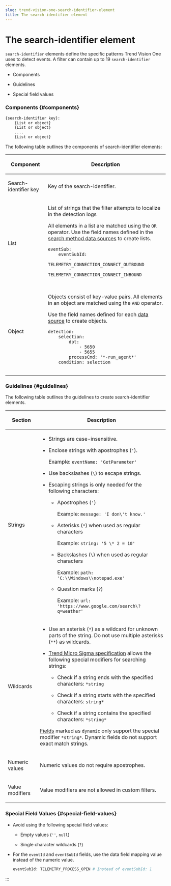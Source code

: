 ```yaml
---
slug: trend-vision-one-search-identifier-element
title: The search-identifier element
---
```

# The search-identifier element

`search-identifier` elements define the specific patterns Trend Vision One uses to detect events. A filter can contain up to 19 `search-identifier` elements.

- Components

- Guidelines

- Special field values

### Components {#components}

```bash
{search-identifier key}:
    {List or object}
    {List or object}
    ....
    {List or object}
```

The following table outlines the components of search-identifier elements:

<table>
<colgroup>
<col style="width: 25%" />
<col style="width: 75%" />
</colgroup>
<thead>
<tr>
<th><p>Component</p></th>
<th><p>Description</p></th>
</tr>
</thead>
<tbody>
<tr>
<td><p>Search-identifier key</p></td>
<td><p>Key of the search-identifier.</p></td>
</tr>
<tr>
<td><p>List</p></td>
<td><p>List of strings that the filter attempts to localize in the detection logs</p>
<p>All elements in a list are matched using the <code>OR</code> operator. Use the field names defined in the <a href="trend-vision-one-search-method-data-sources">search method data sources</a> to create lists.</p>
<pre class="codeblock"><code>eventSub:
    eventSubId:
        - TELEMETRY_CONNECTION_CONNECT_OUTBOUND
        - TELEMETRY_CONNECTION_CONNECT_INBOUND
       </code></pre></td>
</tr>
<tr>
<td>Object</td>
<td><p>Objects consist of key-value pairs. All elements in an object are matched using the <code>AND</code> operator.</p>
<p>Use the field names defined for each <a href="trend-vision-one-search-method-data-sources">data source</a> to create objects.</p>
<pre class="codeblock"><code>detection:
    selection:
        dpt:
            - 5650
            - 5655
        processCmd: &#39;*-run_agent*&#39;
    condition: selection
       </code></pre></td>
</tr>
</tbody>
</table>

### Guidelines {#guidelines}

The following table outlines the guidelines to create search-identifier elements.

<table>
<colgroup>
<col style="width: 20%" />
<col style="width: 80%" />
</colgroup>
<thead>
<tr>
<th><p>Section</p></th>
<th><p>Description</p></th>
</tr>
</thead>
<tbody>
<tr>
<td><p>Strings</p></td>
<td><ul>
<li><p>Strings are case-insensitive.</p></li>
<li><p>Enclose strings with apostrophes (<code>'</code>).</p>
<p>Example: <code>eventName: 'GetParameter'</code></p></li>
<li><p>Use backslashes (<code>\</code>) to escape strings.</p></li>
<li><p>Escaping strings is only needed for the following characters:</p>
<ul>
<li><p>Apostrophes (<code>'</code>)</p>
<p>Example: <code>message: 'I don\'t know.'</code></p></li>
<li><p>Asterisks (<code>*</code>) when used as regular characters</p>
<p>Example: <code>string: '5 \* 2 = 10'</code></p></li>
<li><p>Backslashes (<code>\</code>) when used as regular characters</p>
<p>Example: <code>path: 'C:\\Windows\\notepad.exe'</code></p></li>
<li><p>Question marks (<code>?</code>)</p>
<p>Example: <code>url: 'https://www.google.com/search\?q=weather'</code></p></li>
</ul></li>
</ul></td>
</tr>
<tr>
<td><p>Wildcards</p></td>
<td><ul>
<li><p>Use an asterisk (<code>*</code>) as a wildcard for unknown parts of the string. Do not use multiple asterisks (<code>**</code>) as wildcards.</p></li>
<li><p><a href="trend-vision-one-trend-micro-sigma-specification">Trend Micro Sigma specification</a> allows the following special modifiers for searching strings:</p>
<ul>
<li><p>Check if a string ends with the specified characters: <code>*string</code></p></li>
<li><p>Check if a string starts with the specified characters: <code>string*</code></p></li>
<li><p>Check if a string contains the specified characters: <code>*string*</code></p></li>
</ul></li>
</ul>
<p><a href="trend-vision-one-search-method-data-sources">Fields</a> marked as <code>dynamic</code> only support the special modifier <code>*string*</code>. Dynamic fields do not support exact match strings.</p></td>
</tr>
<tr>
<td><p>Numeric values</p></td>
<td><p>Numeric values do not require apostrophes.</p></td>
</tr>
<tr>
<td><p>Value modifiers</p></td>
<td><p>Value modifiers are not allowed in custom filters.</p></td>
</tr>
</tbody>
</table>

### Special Field Values {#special-field-values}

- Avoid using the following special field values:

  - Empty values (`''`, `null`)

  - Single character wildcards (`?`)

- For the `eventId` and `eventSubId` fields, use the data field mapping value instead of the numeric value.

  ```bash
  eventSubId: TELEMETRY_PROCESS_OPEN # Instead of eventSubId: 1
  ```
:::
